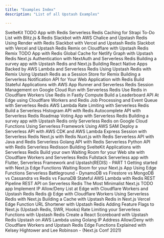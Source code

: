 ```yaml
---
title: "Examples Index"
description: "List of all Upstash Examples"

---
```



<TagFilters>
<TagFilters.Item
    externalLink
    type="Article"
    tags={["Svelte"]}
    url="https://blog.upstash.com/sveltekit-todo-redis">
        SvelteKit TODO App with Redis
    </TagFilters.Item>
<TagFilters.Item
    externalLink
    type="Article"
    tags={["Strapi"]}
    url="https://blog.upstash.com/redis-strapi">
        Serverless Redis Caching for Strapi
    </TagFilters.Item>
<TagFilters.Item
    externalLink
    type="Article"
    tags={["Blitz.js"]}
    url="https://blog.upstash.com/blitzjs-todo-redis">
        To-Do List with Blitz.js & Redis
    </TagFilters.Item>
<TagFilters.Item
    externalLink
    type="Article"
    tags={["AWS Chalice", "Slackbot"]}
    url="https://blog.upstash.com/chalice-event-reminder-slackbot">
        Slackbot with AWS Chalice and Upstash Redis
    </TagFilters.Item>
<TagFilters.Item
    externalLink
    type="Article"
    tags={["Render"]}
    url="https://blog.upstash.com/render-serverless-redis">
        Using Render with Redis
    </TagFilters.Item>
<TagFilters.Item
    externalLink
    type="Article"
    tags={["Slackbot", "Vercel"]}
    url="https://blog.upstash.com/vercel-note-taker-slackbot">
        Slackbot with Vercel and Upstash Redis
    </TagFilters.Item>
<TagFilters.Item
    externalLink
    type="Article"
    tags={["Slackbot", "Vercel"]}
    url="https://blog.upstash.com/vercel-note-taker-slackbot">
        Slackbot with Vercel and Upstash Redis
    </TagFilters.Item>
<TagFilters.Item
    externalLink
    type="Article"
    tags={["Remix", "Cloudflare Workers"]}
    url="https://blog.upstash.com/fast_websites_with_Remix_on_Cloudflare_and_Upstash_Redis">
        Remix on Cloudflare with Upstash Redis
    </TagFilters.Item>
<TagFilters.Item
    externalLink
    type="Article"
    tags={["Remix"]}
    url="https://blog.upstash.com/remix-todo-redis">
        Remix TODO App with Redis
    </TagFilters.Item>
<TagFilters.Item
    externalLink
    type="Article"
    tags={["GraphQL", "Netlify"]}
    url="https://blog.upstash.com/netlify-graph-upstash">
        Global Cache for Netlify Graph with Upstash Redis
    </TagFilters.Item>
<TagFilters.Item
    externalLink
    type="Article"
    tags={["Next.js", "NextAuth"]}
    url="https://blog.upstash.com/next-auth-serverless-redis">
        Next.js Authentication with NextAuth and Serverless Redis
    </TagFilters.Item>
<TagFilters.Item
    externalLink
    type="Article"
    tags={["Next.js"]}
    url="https://blog.upstash.com/survey-serverless-redis">
        Building a survey app with Upstash Redis and Next.js
    </TagFilters.Item>
<TagFilters.Item
    externalLink
    type="Article"
    tags={["React Native", "Mobile"]}
    url="https://blog.upstash.com/serverless-react-native">
        Building React Native Apps Backed by AWS Lambda and Serverless Redis
    </TagFilters.Item>
 <TagFilters.Item
    externalLink
    type="Article"
    tags={["Remix", "Node.js"]}
    url="https://blog.upstash.com/redis-with-remix">
        Using Upstash Redis with Remix
    </TagFilters.Item>
    <TagFilters.Item
    externalLink
    type="Article"
    tags={["Remix", "Node.js"]}
    url="https://blog.upstash.com/redis-session-remix">
        Using Upstash Redis as a Session Store for Remix
    </TagFilters.Item>
   <TagFilters.Item
    externalLink
    type="Article"
    tags={["REST-API", "Backendless"]}
    url="https://docs.upstash.com/redis/tutorials/notification">
        Building a Serverless Notification API for Your Web Application with Redis
    </TagFilters.Item>
    <TagFilters.Item
    externalLink
    type="Article"
    tags={["AWS App Runner", "Node.js"]}
    url="https://docs.upstash.com/redis/tutorials/aws_app_runner_with_redis">
            Build Stateful Applications with AWS App Runner and Serverless Redis
    </TagFilters.Item>
    <TagFilters.Item
    externalLink
    type="Article"
    tags={["Google Cloud" ]}
    url="https://docs.upstash.com/redis/tutorials/cloud_run_sessions">
        Session Management on Google Cloud Run with Serverless Redis
    </TagFilters.Item>
    <TagFilters.Item
    externalLink
    type="Article"
        tags={["Cloudflare Workers", "upstash-redis", "REST-API"]}
    url="https://docs.upstash.com/redis/tutorials/cloudflare_workers_with_redis">
        Use Redis in Cloudflare Workers
    </TagFilters.Item>
    <TagFilters.Item
    externalLink
    type="Article"
    tags={["Fastly Compute", "upstash-redis", "REST-API"]}
    url="https://blog.upstash.com/fastly-compute-edge-with-redis">
        Use Redis in Fastly Compute
    </TagFilters.Item>
    <TagFilters.Item
    externalLink
    type="Article"
    tags={["Cloudflare Workers"]}
    url="https://docs.upstash.com/redis/tutorials/edge_leaderboard">
        Build a Leaderboard API At Edge using Cloudflare Workers and Redis
    </TagFilters.Item>
    <TagFilters.Item
    externalLink
    type="Article"
    tags={["AWS Lambda", "Node.js"]}
    url="https://docs.upstash.com/redis/tutorials/job_processing">
        Job Processing and Event Queue with Serverless Redis
    </TagFilters.Item>
    <TagFilters.Item
    externalLink
    type="Article"
    tags={["AWS Lambda", "Node.js"]}
    url="https://docs.upstash.com/redis/tutorials/rate-limiting">
        AWS Lambda Rate Limiting with Serverless Redis
    </TagFilters.Item>
    <TagFilters.Item
    externalLink
    type="Article"
    tags={["AWS Lambda", "Node.js"]}
    url="https://docs.upstash.com/redis/tutorials/histogram">
        Build a Serverless Histogram API with Redis
    </TagFilters.Item>
    <TagFilters.Item
    externalLink
    type="Article"
    tags={["AWS Lambda", "Node.js"]}
    url="https://docs.upstash.com/redis/tutorials/auto_complete_with_serverless_redis">
        Autocomplete API with Serverless Redis
    </TagFilters.Item>
    <TagFilters.Item
    externalLink
    type="Article"
    tags={["Next.js", "Vercel"]}
    url="https://docs.upstash.com/redis/tutorials/roadmap_voting">
        Roadmap Voting App with Serverless Redis
    </TagFilters.Item>
    <TagFilters.Item
    externalLink
    type="Article"
    tags={["Next.js"]}
    url="https://blog.upstash.com/survey-serverless-redis">
        Building a survey app with Upstash Redis only
    </TagFilters.Item>
    <TagFilters.Item
    externalLink
    type="Article"
    tags={["Google Cloud"]}
    url="https://docs.upstash.com/redis/tutorials/using_google_cloud_functions">
        Serverless Redis on Google Cloud Functions
    </TagFilters.Item>
    <TagFilters.Item
    externalLink
    type="Article"
    tags={["AWS Lambda"]}
    url="https://docs.upstash.com/redis/tutorials/using_serverless_framework">
        Using Serverless Framework
    </TagFilters.Item>
    <TagFilters.Item
    externalLink
    type="Article"
    tags={["AWS Lambda"]}
    url="https://docs.upstash.com/redis/tutorials/using_aws_sam">
        Using AWS SAM
    </TagFilters.Item>
    <TagFilters.Item
    externalLink
    type="Article"
    tags={["AWS Lambda"]}
    url="https://docs.upstash.com/redis/tutorials/api_with_cdk">
        Deploy a Serverless API with AWS CDK and AWS Lambda
    </TagFilters.Item>
    <TagFilters.Item
    externalLink
    type="Article"
    tags={["Node.js"]}
    url="https://docs.upstash.com/redis/tutorials/express_session">
        Express Session with Serverless Redis
    </TagFilters.Item>
    <TagFilters.Item
    externalLink
    type="Article"
    tags={["Next.js"]}
    url="https://docs.upstash.com/redis/tutorials/nextjs_with_redis">
        Next.js with Redis
    </TagFilters.Item>
    <TagFilters.Item
    externalLink
    type="Article"
    tags={["Nuxt.js"]}
    url="https://docs.upstash.com/redis/tutorials/nuxtjs_with_redis">
        Nuxt.js with Redis
    </TagFilters.Item>
    <TagFilters.Item
    externalLink
    type="Article"
    tags={["Java", "AWS Lambda"]}
    url="https://docs.upstash.com/redis/tutorials/serverless_java_redis">
        Serverless API with Java and Redis
    </TagFilters.Item>
    <TagFilters.Item
    externalLink
    type="Article"
    tags={["Go", "AWS Lambda"]}
    url="https://docs.upstash.com/redis/tutorials/goapi">
        Serverless Golang API with Redis
    </TagFilters.Item>
    <TagFilters.Item
    externalLink
    type="Article"
    tags={["Python", "AWS Lambda"]}
    url="https://docs.upstash.com/redis/tutorials/pythonapi">
        Serverless Python API with Redis
    </TagFilters.Item>
    <TagFilters.Item
    externalLink
    type="Article"
    tags={["Java"]}
    url="https://docs.upstash.com/redis/tutorials/redisson">
        Serverless Redisson
    </TagFilters.Item>
    <TagFilters.Item
    externalLink
    type="Article"
    tags={["Svelte", "Netlify"]}
    url="https://blog.upstash.com/svelte-with-serverless-redis">
        Building SvelteKit Applications with Serverless Redis
    </TagFilters.Item>
    <TagFilters.Item
    externalLink
    type="Article"
    tags={["Cloudflare Workers", "upstash-redis", "REST-API"]}
    url="https://blog.upstash.com/cloudflare-workers-waiting-room">
        Build your own Waiting Room for your Web site with Cloudflare Workers and Serverless Redis
    </TagFilters.Item>
    <TagFilters.Item
    externalLink
    type="Article"
    tags={["AWS Lambda", "Mobile", "Flutter"]}
    url="https://blog.upstash.com/serverless-with-flutter">
        Fullstack Serverless app with Flutter, Serverless Framework and Upstash(REDIS) - PART 1
    </TagFilters.Item>
    <TagFilters.Item
    externalLink
    type="Article"
    tags={["Next.js Edge", "Next.js", "Vercel"]}
    url="https://blog.upstash.com/getstarted-nextjs-edge-with-redis">
        Getting started with Next.js Edge Functions
    </TagFilters.Item>
    <TagFilters.Item
    externalLink
    type="Article"
    tags={["Next.js Edge", "Next.js", "Vercel"]}
    url="https://blog.upstash.com/nextjs-edge-waiting-room">
        Waiting Room for your Next.js App Using Edge Functions
    </TagFilters.Item>
    <TagFilters.Item
    externalLink
    type="Article"
    tags={["Benchmark"]}
    url="https://blog.upstash.com/serverless-database-benchmark">
        Serverless Battleground - DynamoDB vs Firestore vs MongoDB vs Cassandra vs Redis vs FaunaDB
    </TagFilters.Item>
    <TagFilters.Item
    externalLink
    type="Article"
    tags={["AWS Lambda", "REST-API"]}
    url="https://blog.upstash.com/aws-lambda-redis-rest">
        Stateful AWS Lambda with Redis REST
    </TagFilters.Item>
    <TagFilters.Item
    externalLink
    type="Article"
    tags={["REST-API"]}
    url="https://blog.upstash.com/pipeline">
        Pipeline REST API on Serverless Redis
    </TagFilters.Item>
    <TagFilters.Item
    externalLink
    type="Article"
    tags={["Next.js", "Vercel", "REST-API"]}
    url="https://blog.upstash.com/nextjs-todo">
        The Most Minimalist Next.js TODO app
    </TagFilters.Item>
    <TagFilters.Item
    externalLink
    type="Article"
    tags={["Cloudflare Workers", "REST-API"]}
    url="https://blog.upstash.com/edge-guard">
        Implement IP Allow/Deny List at Edge with Cloudflare Workers and Upstash Redis
    </TagFilters.Item>
    <TagFilters.Item
    externalLink
    type="Article"
    tags={["Cloudflare Workers"]}
    url="https://blog.upstash.com/redis-cloudflare-workers">
        Redis @ Edge with Cloudflare Workers
    </TagFilters.Item>
    <TagFilters.Item
    externalLink
    type="Video"
    tags={["Next.js", "Vercel"]}
    url="https://www.youtube.com/watch?v=FytxaSVQROc">
        Using Serverless Redis with Next.js
    </TagFilters.Item>
    <TagFilters.Item
    externalLink
    type="Video"
    tags={["Next.js"]}
    url="https://www.youtube.com/watch?v=sBiUqozxY4o">
        Building a Cache with Upstash Redis in Next.js
    </TagFilters.Item>
    <TagFilters.Item
    externalLink
    type="Video"
    tags={["Next.js Edge", "Next.js", "Vercel"]}
    url="https://www.youtube.com/watch?v=hu2SrILiEgE">
        Vercel Edge Function URL Shortener with Upstash Redis
    </TagFilters.Item>
    <TagFilters.Item
    externalLink
    type="Video"
    tags={["Next.js"]}
    url="https://www.youtube.com/watch?v=S1oOlKQo8CY">
        Adding Feature Flags to Next.js (Upstash Redis, SWR, Hooks)
    </TagFilters.Item>
    <TagFilters.Item
    externalLink
    type="Video"
    tags={["Next.js"]}
    url="https://www.youtube.com/watch?v=_opoQpUMqF4">
        Rate Limiting your Serverless Functions with Upstash Redis
    </TagFilters.Item>
    <TagFilters.Item
    externalLink
    type="Video"
    tags={["Next.js"]}
    url="https://www.youtube.com/watch?v=1Dotv9T7nIs">
        Create a React Scoreboard with Upstash Redis
    </TagFilters.Item>
    <TagFilters.Item
    externalLink
    type="Video"
    tags={["Go", "AWS Lambda"]}
    url="https://www.youtube.com/watch?v=EJ6CJ0GC9lk">
        Upstash on AWS Lambda using Golang
    </TagFilters.Item>
    <TagFilters.Item
    externalLink
    type="Video"
    tags={["Cloudflare Workers"]}
    url="https://www.youtube.com/watch?v=g6hGJcuscoM">
        IP Address Allow/Deny with Cloudflare Workers and Upstash Redis
    </TagFilters.Item>
    <TagFilters.Item
    externalLink
    type="Video"
    tags={["Vercel", "Next.js Edge"]}
    url="https://www.youtube.com/watch?v=yuxd2kurpzk&t=968s">
        Edge Functions Explained with Kelsey Hightower and Lee Robinson - (Next.js Conf 2021)
    </TagFilters.Item>
</TagFilters>
